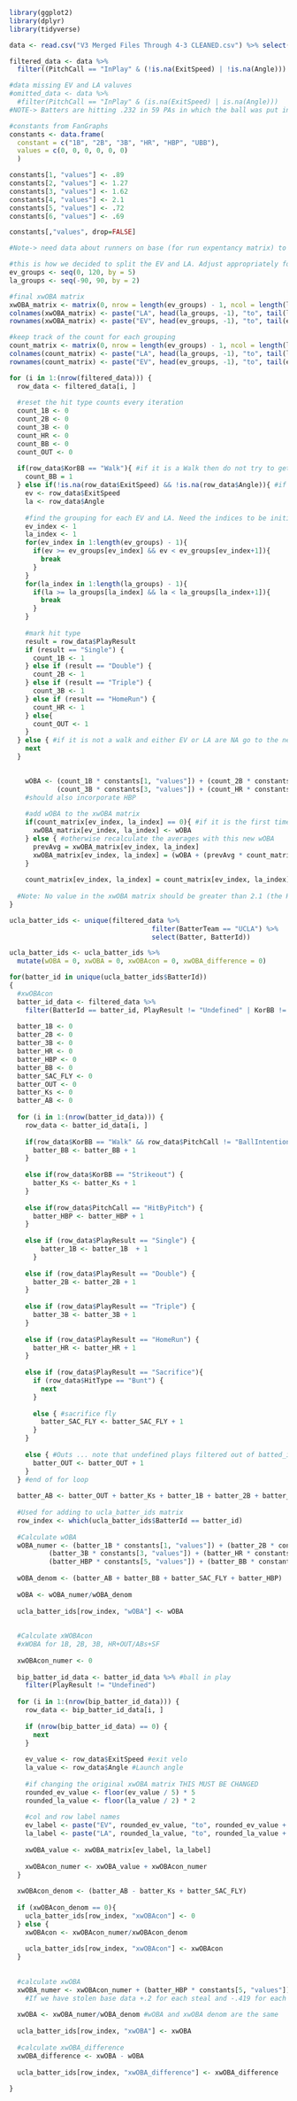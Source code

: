 ```r
library(ggplot2)
library(dplyr)
library(tidyverse)

data <- read.csv("V3 Merged Files Through 4-3 CLEANED.csv") %>% select(Date, Pitcher, PitcherId, PitcherThrows, PitcherTeam, Batter, BatterId, BatterSide, BatterTeam, KorBB, PlayResult, PitchCall, AutoHitType, HitType, OutsOnPlay, RunsScored, ExitSpeed, Angle, Direction, Distance, Barrel, Strikes)

filtered_data <- data %>%
  filter((PitchCall == "InPlay" & (!is.na(ExitSpeed) | !is.na(Angle))) | PlayResult=="Undefined")

#data missing EV and LA valuves
#omitted_data <- data %>%
  #filter(PitchCall == "InPlay" & (is.na(ExitSpeed) | is.na(Angle)))
#NOTE-> Batters are hitting .232 in 59 PAs in which the ball was put in play with no EV or LA data
```

```r
#constants from FanGraphs
constants <- data.frame(
  constant = c("1B", "2B", "3B", "HR", "HBP", "UBB"),
  values = c(0, 0, 0, 0, 0, 0) 
  )

constants[1, "values"] <- .89
constants[2, "values"] <- 1.27
constants[3, "values"] <- 1.62
constants[4, "values"] <- 2.1
constants[5, "values"] <- .72
constants[6, "values"] <- .69

constants[,"values", drop=FALSE]

#Note-> need data about runners on base (for run expentancy matrix) to calculate wOBA weights. Don't have that data in our dataframe
```

```r
#this is how we decided to split the EV and LA. Adjust appropriately for data size
ev_groups <- seq(0, 120, by = 5)  
la_groups <- seq(-90, 90, by = 2) 

#final xwOBA matrix
xwOBA_matrix <- matrix(0, nrow = length(ev_groups) - 1, ncol = length(la_groups) - 1)
colnames(xwOBA_matrix) <- paste("LA", head(la_groups, -1), "to", tail(la_groups, -1), sep = "_")
rownames(xwOBA_matrix) <- paste("EV", head(ev_groups, -1), "to", tail(ev_groups, -1), sep = "_")

#keep track of the count for each grouping
count_matrix <- matrix(0, nrow = length(ev_groups) - 1, ncol = length(la_groups) - 1)
colnames(count_matrix) <- paste("LA", head(la_groups, -1), "to", tail(la_groups, -1), sep = "_")
rownames(count_matrix) <- paste("EV", head(ev_groups, -1), "to", tail(ev_groups, -1), sep = "_")
```

```r
for (i in 1:(nrow(filtered_data))) {
  row_data <- filtered_data[i, ]
  
  #reset the hit type counts every iteration
  count_1B <- 0
  count_2B <- 0
  count_3B <- 0
  count_HR <- 0
  count_BB <- 0
  count_OUT <- 0
  
  if(row_data$KorBB == "Walk"){ #if it is a Walk then do not try to get EV and LA
    count_BB = 1
  } else if(!is.na(row_data$ExitSpeed) && !is.na(row_data$Angle)){ #if both EV and LA are not NA
    ev <- row_data$ExitSpeed
    la <- row_data$Angle
    
    #find the grouping for each EV and LA. Need the indices to be initialized outside of for loop
    ev_index <- 1
    la_index <- 1
    for(ev_index in 1:length(ev_groups) - 1){
      if(ev >= ev_groups[ev_index] && ev < ev_groups[ev_index+1]){
        break
      }
    }
    for(la_index in 1:length(la_groups) - 1){
      if(la >= la_groups[la_index] && la < la_groups[la_index+1]){
        break
      }
    }
    
    #mark hit type
    result = row_data$PlayResult
    if (result == "Single") {
      count_1B <- 1
    } else if (result == "Double") {
      count_2B <- 1
    } else if (result == "Triple") {
      count_3B <- 1
    } else if (result == "HomeRun") {
      count_HR <- 1
    } else{ 
      count_OUT <- 1
    }
  } else { #if it is not a walk and either EV or LA are NA go to the next row
    next
  }
  

    wOBA <- (count_1B * constants[1, "values"]) + (count_2B * constants[2, "values"]) + 
            (count_3B * constants[3, "values"]) + (count_HR * constants[4, "values"]) + (count_BB * constants[6, "values"])
    #should also incorporate HBP
    
    #add wOBA to the xwOBA matrix
    if(count_matrix[ev_index, la_index] == 0){ #if it is the first time then just insert the wOBA in the corresponding grouping in the matrix
      xwOBA_matrix[ev_index, la_index] <- wOBA
    } else { #otherwise recalculate the averages with this new wOBA
      prevAvg = xwOBA_matrix[ev_index, la_index]
      xwOBA_matrix[ev_index, la_index] = (wOBA + (prevAvg * count_matrix[ev_index, la_index]))/(count_matrix[ev_index, la_index] + 1)
    }
      
    count_matrix[ev_index, la_index] = count_matrix[ev_index, la_index] + 1
    
  #Note: No value in the xwOBA matrix should be greater than 2.1 (the HR constant) or less than 0
}
```

```r
ucla_batter_ids <- unique(filtered_data %>%
                                    filter(BatterTeam == "UCLA") %>%
                                    select(Batter, BatterId))

ucla_batter_ids <- ucla_batter_ids %>%
  mutate(wOBA = 0, xwOBA = 0, xwOBAcon = 0, xwOBA_difference = 0)
```

```r
for(batter_id in unique(ucla_batter_ids$BatterId))
{
  #xwOBAcon
  batter_id_data <- filtered_data %>%
    filter(BatterId == batter_id, PlayResult != "Undefined" | KorBB != "Undefined" | PitchCall == "HitByPitch")
  
  batter_1B <- 0
  batter_2B <- 0
  batter_3B <- 0
  batter_HR <- 0
  batter_HBP <- 0
  batter_BB <- 0
  batter_SAC_FLY <- 0
  batter_OUT <- 0
  batter_Ks <- 0
  batter_AB <- 0
  
  for (i in 1:(nrow(batter_id_data))) {
    row_data <- batter_id_data[i, ]
  
    if(row_data$KorBB == "Walk" && row_data$PitchCall != "BallIntentional") { #unintentional BBs
      batter_BB <- batter_BB + 1
    } 
    
    else if(row_data$KorBB == "Strikeout") {
      batter_Ks <- batter_Ks + 1
    } 
    
    else if(row_data$PitchCall == "HitByPitch") {
      batter_HBP <- batter_HBP + 1
    } 
    
    else if (row_data$PlayResult == "Single") {
        batter_1B <- batter_1B  + 1
      } 
      
    else if (row_data$PlayResult == "Double") {
      batter_2B <- batter_2B + 1
    } 
      
    else if (row_data$PlayResult == "Triple") {
      batter_3B <- batter_3B + 1
    } 
      
    else if (row_data$PlayResult == "HomeRun") {
      batter_HR <- batter_HR + 1
    } 
      
    else if (row_data$PlayResult == "Sacrifice"){
      if (row_data$HitType == "Bunt") {
        next
      }
      
      else { #sacrifice fly
        batter_SAC_FLY <- batter_SAC_FLY + 1
      }
    }
      
    else { #Outs ... note that undefined plays filtered out of batted_id_data
      batter_OUT <- batter_OUT + 1
    }
  } #end of for loop  
  
  batter_AB <- batter_OUT + batter_Ks + batter_1B + batter_2B + batter_3B + batter_HR
  
  #Used for adding to ucla_batter_ids matrix
  row_index <- which(ucla_batter_ids$BatterId == batter_id)
  
  #Calculate wOBA
  wOBA_numer <- (batter_1B * constants[1, "values"]) + (batter_2B * constants[2, "values"]) + 
          (batter_3B * constants[3, "values"]) + (batter_HR * constants[4, "values"]) + 
          (batter_HBP * constants[5, "values"]) + (batter_BB * constants[6, "values"])
  
  wOBA_denom <- (batter_AB + batter_BB + batter_SAC_FLY + batter_HBP)
  
  wOBA <- wOBA_numer/wOBA_denom
  
  ucla_batter_ids[row_index, "wOBA"] <- wOBA
  
  
  #Calculate xWOBAcon
  #xWOBA for 1B, 2B, 3B, HR+OUT/ABs+SF
  
  xwOBAcon_numer <- 0
  
  bip_batter_id_data <- batter_id_data %>% #ball in play
    filter(PlayResult != "Undefined")
  
  for (i in 1:(nrow(bip_batter_id_data))) {
    row_data <- bip_batter_id_data[i, ]
    
    if (nrow(bip_batter_id_data) == 0) {
      next
    }
    
    ev_value <- row_data$ExitSpeed #exit velo
    la_value <- row_data$Angle #Launch angle
    
    #if changing the original xwOBA matrix THIS MUST BE CHANGED
    rounded_ev_value <- floor(ev_value / 5) * 5
    rounded_la_value <- floor(la_value / 2) * 2
    
    #col and row label names
    ev_label <- paste("EV", rounded_ev_value, "to", rounded_ev_value + 5, sep = "_")
    la_label <- paste("LA", rounded_la_value, "to", rounded_la_value + 2, sep = "_")
    
    xwOBA_value <- xwOBA_matrix[ev_label, la_label]
    
    xwOBAcon_numer <- xwOBA_value + xwOBAcon_numer
  }
  
  xwOBAcon_denom <- (batter_AB - batter_Ks + batter_SAC_FLY)
  
  if (xwOBAcon_denom == 0){
    ucla_batter_ids[row_index, "xwOBAcon"] <- 0
  } else {
    xwOBAcon <- xwOBAcon_numer/xwOBAcon_denom
  
    ucla_batter_ids[row_index, "xwOBAcon"] <- xwOBAcon
  }
  
  
  #calculate xwOBA
  xwOBA_numer <- xwOBAcon_numer + (batter_HBP * constants[5, "values"]) + (batter_BB * constants[6, "values"])
    #If we have stolen base data +.2 for each steal and -.419 for each CS (USING 2021 FAN GRAPHS CONSTANTS)
  
  xwOBA <- xwOBA_numer/wOBA_denom #wOBA and xwOBA denom are the same
  
  ucla_batter_ids[row_index, "xwOBA"] <- xwOBA
  
  #calculate xwOBA_difference
  xwOBA_difference <- xwOBA - wOBA
  
  ucla_batter_ids[row_index, "xwOBA_difference"] <- xwOBA_difference
  
}
```
